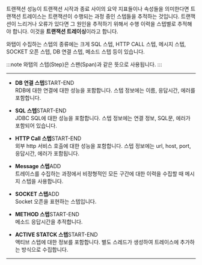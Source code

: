트랜잭션 성능이 트랜잭션 시작과 종료 사이의 요약 지표들이나 속성들을 의미한다면 트랜잭션 트레이스는 트랜잭션이 수행되는 과정 중인 스텝들을 추적하는 것입니다. 트랜잭션이 느리거나 오류가 있다면 그 원인을 추적하기 위해서 수행 이력을 스텝별로 추적해야 합니다. 이것을 **트랜잭션 트레이싱**이라고 합니다.

와탭이 수집하는 스텝의 종류에는 크게 SQL 스텝, HTTP CALL 스텝, 메시지 스텝, SOCKET 오픈 스텝, DB 연결 스텝, 메소드 스텝 등이 있습니다. 

:::note 
와탭의 스텝(Step)은 스팬(Span)과 같은 뜻으로 사용됩니다.
:::

---

* **DB 연결 스텝**<span class='type'>START-END</span><br/>
    RDB에 대한 연결에 대한 성능을 포함합니다. 스텝 정보에는 이름, 응답시간, 에러를 포함합니다.

* **SQL 스텝**<span class='type'>START-END</span><br/>
    JDBC SQL에 대한 성능을 포함합니다. 스텝 정보에는 연결 정보, SQL문, 에러가 포함되어 있습니다.

* **HTTP Call 스텝**<span class='type'>START-END</span><br/>
    외부 http 서비스 호출에 대한 성능을 포함합니다. 스텝 정보에는 url, host, port, 응답시간, 에러가 포함됩니다.

<!-- 문의 file 오픈 혹은 사용자도 임의의 위치를 지정하는 데 사용할 수 있습니다. 오픈 안 하는 것으로 -->
* **Message 스텝**<span class='type'>ADD</span><br/>
    트레이스를 수집하는 과정에서 비정형적인 모든 구간에 대한 이력을 수집할 때 메시지 스텝을 사용합니다.  

* **SOCKET 스텝**<span class='type'>ADD</span><br/>
    Socket 오픈을 표현하는 스텝입니다.

* **METHOD 스텝**<span class='type'>START-END</span><br/>
    메소드 응답시간을 추적합니다.

* **ACTIVE STATCK 스텝**<span class='type'>START-END</span><br/>
    액티브 스텝에 대한 정보를 포함합니다. 별도 스레드가 생성하여 트레이스에 추가하는 방식으로 수집합니다.

---